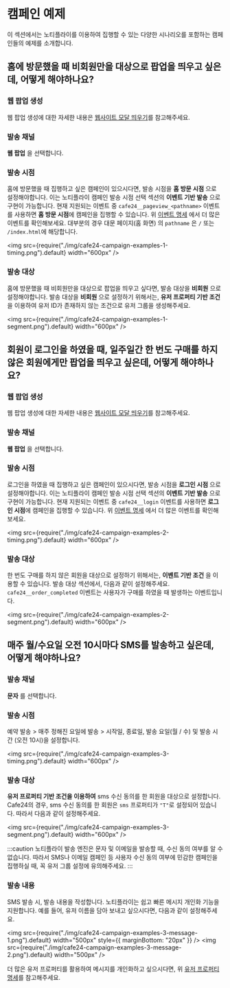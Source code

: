 # 캠페인 예제

이 섹션에서는 노티플라이를 이용하여 집행할 수 있는 다양한 시나리오를 포함하는 캠페인들의 예제를 소개합니다.

## 홈에 방문했을 때 비회원만을 대상으로 팝업을 띄우고 싶은데, 어떻게 해야하나요?

### 웹 팝업 생성

웹 팝업 생성에 대한 자세한 내용은 [웹사이트 모달 띄우기](/ko/user-guide/web-message/guide)를 참고해주세요.

### 발송 채널

**웹 팝업** 을 선택합니다.

### 발송 시점

홈에 방문했을 때 집행하고 싶은 캠페인이 있으시다면, 발송 시점을 **홈 방문 시점** 으로 설정해야합니다.
이는 노티플라이 캠페인 발송 시점 선택 섹션의 **이벤트 기반 발송** 으로 구현이 가능합니다.
현재 지원되는 이벤트 중 `cafe24__pageview_<pathname>` 이벤트를 사용하면 **홈 방문 시점**에 캠페인을 집행할 수 있습니다.
위 [이벤트 명세](/ko/user-guide/cafe24/cafe24-spec#이벤트) 에서 더 많은 이벤트를 확인해보세요.
대부분의 경우 대문 페이지(홈 화면) 의 `pathname` 은 `/` 또는 `/index.html`에 해당합니다.

<img
  src={require("./img/cafe24-campaign-examples-1-timing.png").default}
  width="600px"
/>

### 발송 대상

홈에 방문했을 때 비회원만을 대상으로 팝업을 띄우고 싶다면, 발송 대상을 **비회원** 으로 설정해야합니다.
발송 대상을 **비회원** 으로 설정하기 위해서는, **유저 프로퍼티 기반 조건**을 이용하여 유저 ID가 존재하지 않는 조건으로 유저 그룹을 생성해주세요.

<img
  src={require("./img/cafe24-campaign-examples-1-segment.png").default}
  width="600px"
/>

## 회원이 로그인을 하였을 때, 일주일간 한 번도 구매를 하지 않은 회원에게만 팝업을 띄우고 싶은데, 어떻게 해야하나요?

### 웹 팝업 생성

웹 팝업 생성에 대한 자세한 내용은 [웹사이트 모달 띄우기](/ko/user-guide/web-message/guide)를 참고해주세요.

### 발송 채널

**웹 팝업** 을 선택합니다.

### 발송 시점

로그인을 하였을 때 집행하고 싶은 캠페인이 있으시다면, 발송 시점을 **로그인 시점** 으로 설정해야합니다.
이는 노티플라이 캠페인 발송 시점 선택 섹션의 **이벤트 기반 발송** 으로 구현이 가능합니다.
현재 지원되는 이벤트 중 `cafe24__login` 이벤트를 사용하면 **로그인 시점**에 캠페인을 집행할 수 있습니다.
위 [이벤트 명세](/ko/user-guide/cafe24/cafe24-spec#이벤트) 에서 더 많은 이벤트를 확인해보세요.

<img
  src={require("./img/cafe24-campaign-examples-2-timing.png").default}
  width="600px"
/>

### 발송 대상

한 번도 구매를 하지 않은 회원을 대상으로 설정하기 위해서는, **이벤트 기반 조건** 을 이용할 수 있습니다. 발송 대상 섹션에서, 다음과 같이 설정해주세요.
`cafe24__order_completed` 이벤트는 사용자가 구매를 하였을 때 발생하는 이벤트입니다.

<img
  src={require("./img/cafe24-campaign-examples-2-segment.png").default}
  width="600px"
/>

## 매주 월/수요일 오전 10시마다 SMS를 발송하고 싶은데, 어떻게 해야하나요?

### 발송 채널

**문자** 를 선택합니다.

### 발송 시점

예약 발송 > 매주 정해진 요일에 발송 > 시작일, 종료일, 발송 요일(월 / 수) 및 발송 시간 (오전 10시)을 설정합니다.

<img
  src={require("./img/cafe24-campaign-examples-3-timing.png").default}
  width="600px"
/>

### 발송 대상

**유저 프로퍼티 기반 조건을 이용하여** sms 수신 동의를 한 회원을 대상으로 설정합니다.
Cafe24의 경우, sms 수신 동의를 한 회원은 `sms` 프로퍼티가 `"T"`로 설정되어 있습니다. 따라서 다음과 같이 설정해주세요.

<img
  src={require("./img/cafe24-campaign-examples-3-segment.png").default}
  width="600px"
/>

:::caution
노티플라이 발송 엔진은 문자 및 이메일을 발송할 때, 수신 동의 여부를 알 수 없습니다. 따라서 SMS나 이메일 캠페인 등 사용자 수신 동의 여부에 민감한 캠페인을 집행하실 때, 꼭 유저 그룹 설정에 유의해주세요.
:::

### 발송 내용

SMS 발송 시, 발송 내용을 작성합니다. 노티플라이는 쉽고 빠른 메시지 개인화 기능을 지원합니다. 예를 들어, 유저 이름을 담아 보내고 싶으시다면, 다음과 같이 설정해주세요.

<img
  src={require("./img/cafe24-campaign-examples-3-message-1.png").default}
  width="500px"
  style={{ marginBottom: "20px" }}
/>
<img
  src={require("./img/cafe24-campaign-examples-3-message-2.png").default}
  width="500px"
/>

더 많은 유저 프로퍼티를 활용하여 메시지를 개인화하고 싶으시다면, 위 [유저 프로퍼티 명세](/ko/user-guide/cafe24/cafe24-spec#유저-프로퍼티)를 참고해주세요.
